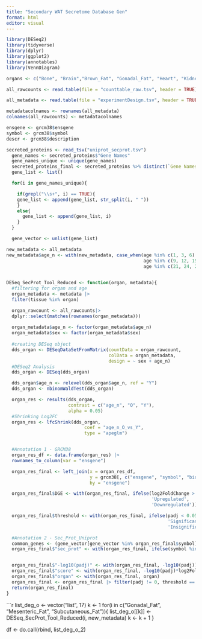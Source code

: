 ---
title: "Secondary WAT Secretome Database Gen"
format: html
editor: visual
---

```{r}
library(DESeq2)
library(tidyverse)
library(dplyr)
library(ggplot2)
library(annotables)
library(VennDiagram)
```

```{r}
organs <- c("Bone", "Brain","Brown_Fat", "Gonadal_Fat", "Heart", "Kidney", "Limb_Muscle", "Liver", "Lung", "Marrow","Mesenteric_Fat", "Pancreas", "Skin", "Small_Intestine", "Spleen", "Subcutaneous_Fat","White_Blood_Cells")

all_rawcounts <- read.table(file = "counttable_raw.tsv", header = TRUE)

all_metadata <- read.table(file = "experimentDesign.tsv", header = TRUE)

metadatacolnames <- rownames(all_metadata)
colnames(all_rawcounts) <- metadatacolnames
```

```{r}
ensgene <- grcm38$ensgene
symbol <- grcm38$symbol
descr <- grcm38$description
```

```{r}
secreted_proteins <- read_tsv("uniprot_secprot.tsv")
  gene_names <- secreted_proteins$"Gene Names"
  gene_names_unique <- unique(gene_names)
  secreted_proteins_final <- secreted_proteins %>% distinct(`Gene Names`, .keep_all = TRUE)
  gene_list <- list()

  for(i in gene_names_unique){

    if(grepl("\\s+", i) == TRUE){
    gene_list <- append(gene_list, str_split(i, " "))
    }
    else{
      gene_list <- append(gene_list, i)
    }
  }

  gene_vector <- unlist(gene_list)
```

```{r}
new_metadata <- all_metadata
new_metadata$age_n <- with(new_metadata, case_when(age %in% c(1, 3, 6) ~ "Y",
                                                   age %in% c(9, 12, 15, 18) ~ "M",
                                                   age %in% c(21, 24, 27) ~ "O"))
                                                   
```

```{r}
DESeq_SecProt_Tool_Reduced <- function(organ, metadata){
  #filtering for organ and age
  organ_metadata <- metadata |> 
  filter(tissue %in% organ)

  organ_rawcount <- all_rawcounts|>
  dplyr::select(matches(rownames(organ_metadata)))
  
  organ_metadata$age_n <- factor(organ_metadata$age_n)
  organ_metadata$sex <- factor(organ_metadata$sex)
  
  #creating DESeq object
  dds_organ <- DESeqDataSetFromMatrix(countData = organ_rawcount,
                                      colData = organ_metadata,
                                      design = ~ sex + age_n)
  #DESeq2 Analysis
  dds_organ <- DESeq(dds_organ)

  dds_organ$age_n <- relevel(dds_organ$age_n, ref = "Y")
  dds_organ <- nbinomWaldTest(dds_organ)

  organ_res <- results(dds_organ,
                       contrast = c("age_n", "O", "Y"),
                       alpha = 0.05)
  #Shrinking Log2FC
  organ_res <- lfcShrink(dds_organ,
                             coef = "age_n_O_vs_Y",
                             type = "apeglm")


  #Annotation 1 - GRCM38
  organ_res_df <- data.frame(organ_res) |>
  rownames_to_column(var = "ensgene")

  organ_res_final <- left_join(x = organ_res_df,
                               y = grcm38[, c("ensgene", "symbol", "biotype", "description")],
                               by = "ensgene")

  organ_res_final$DGE <- with(organ_res_final, ifelse(log2FoldChange > 0,
                                                      'Upregulated',
                                                      'Downregulated'))

  organ_res_final$threshold <- with(organ_res_final, ifelse(padj < 0.05,
                                                            'Significant',
                                                            'Insignificant'))

  #Annotation 2 - Sec_Prot_Uniprot
  common_genes <- (gene_vector[gene_vector %in% organ_res_final$symbol])
  organ_res_final$"sec_prot" <- with(organ_res_final, ifelse(symbol %in% common_genes, 'Secreted', 'Not Secreted'))


  organ_res_final$"-log10(padj)" <- with(organ_res_final, -log10(padj))
  organ_res_final$"score" <- with(organ_res_final, -log10(padj)*log2FoldChange)
  organ_res_final$"organ" <- with(organ_res_final, organ)
  organ_res_final <- organ_res_final |> filter(padj != 0, threshold == "Significant") |> arrange(desc(log2FoldChange))
  return(organ_res_final)
}
```

```{r}
list_deg_o <- vector("list", 17)
k <- 1
for(i in c("Gonadal_Fat", "Mesenteric_Fat", "Subcutaneous_Fat")){
  list_deg_o[[k]] <- DESeq_SecProt_Tool_Reduced(i, new_metadata)
  k <- k + 1
}

df <- do.call(rbind, list_deg_o_2)
